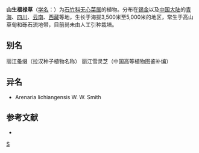 {{Speciesbox
| taxon = Arenaria(植物) oreophila
| binomial_authority = Hook. f. ex Edgew. et Hook. f.
}}

'''山生福禄草'''（[[学名|学名]]：{{lang|la|''Arenaria oreophila''}}）为[[石竹科|石竹科]][[无心菜属|无心菜属]]的植物。分布在[[锡金|锡金]]以及[[中国大陆|中国大陆]]的[[青海|青海]]、[[四川|四川]]、[[云南|云南]]、[[西藏|西藏]]等地，生长于海拔3,500米至5,000米的地区，常生于高山草甸和砾石流地带，目前尚未由人工引种栽培。

== 别名 ==
丽江蚤缀（拉汉种子植物名称） 丽江雪灵芝（中国高等植物图鉴补编）

== 异名 ==
* Arenaria lichiangensis W. W. Smith

== 参考文献 ==
<div class="references-small">
* {{cite web| url =http://www.bioinfo.cn/db05/KmzwSpecies.php?action=view&id=3655| title =山生福禄草| work =《中国高等植物数据库全库》| publisher =中国科学院微生物研究所| author =昆明植物研究所| accessdate =2009-02-24| deadurl =yes| archiveurl =https://web.archive.org/web/20160305054139/http://www.bioinfo.cn/db05/KmzwSpecies.php?action=view&id=3655| archivedate =2016-03-05}}
</div>
{{Taxonbar|from=Q11046360}}

[[Category:无心菜属|S]]